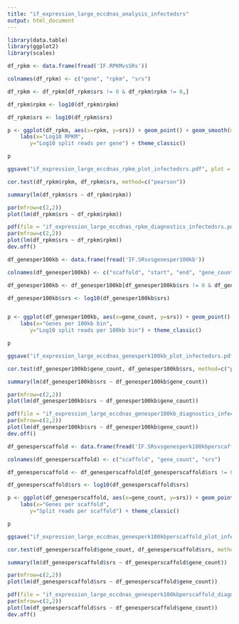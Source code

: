 ```yaml
---
title: "if_expression_large_eccdnas_analysis_infectedsrs"
output: html_document
---
```




```r

library(data.table)
library(ggplot2)
library(scales)

df_rpkm <- data.frame(fread('IF.RPKMvsSRs'))

colnames(df_rpkm) <- c("gene", "rpkm", "srs")

df_rpkm <- df_rpkm[df_rpkm$srs != 0 & df_rpkm$rpkm != 0,]

df_rpkm$rpkm <- log10(df_rpkm$rpkm)

df_rpkm$srs <- log10(df_rpkm$srs)

p <- ggplot(df_rpkm, aes(x=rpkm, y=srs)) + geom_point() + geom_smooth(method='lm', color='red') +
    labs(x="Log10 RPKM",
       y="Log10 split reads per gene") + theme_classic()

p

ggsave("if_expression_large_eccdnas_rpkm_plot_infectedsrs.pdf", plot = p, width = 6, height = 4)

```

```r
cor.test(df_rpkm$rpkm, df_rpkm$srs, method=c("pearson"))
```

```r
summary(lm(df_rpkm$srs ~ df_rpkm$rpkm))
```

```r
par(mfrow=c(2,2))
plot(lm(df_rpkm$srs ~ df_rpkm$rpkm))

pdf(file = "if_expression_large_eccdnas_rpkm_diagnostics_infectedsrs.pdf", width = 6, height = 4)
par(mfrow=c(2,2))
plot(lm(df_rpkm$srs ~ df_rpkm$rpkm))
dev.off()
```


```r
df_genesper100kb <- data.frame(fread('IF.SRsvsgenesper100kb'))

colnames(df_genesper100kb) <- c("scaffold", "start", "end", "gene_count", "srs")

df_genesper100kb <- df_genesper100kb[df_genesper100kb$srs != 0 & df_genesper100kb$gene_count != 0,]

df_genesper100kb$srs <- log10(df_genesper100kb$srs)


p <- ggplot(df_genesper100kb, aes(x=gene_count, y=srs)) + geom_point() + geom_smooth(method='lm', color='red') +
    labs(x="Genes per 100kb bin",
       y="Log10 split reads per 100kb bin") + theme_classic()

p

ggsave("if_expression_large_eccdnas_genesperk100kb_plot_infectedsrs.pdf", plot = p, width = 6, height = 4)
```


```r
cor.test(df_genesper100kb$gene_count, df_genesper100kb$srs, method=c("pearson"))

```

```r
summary(lm(df_genesper100kb$srs ~ df_genesper100kb$gene_count))

```

```r
par(mfrow=c(2,2))
plot(lm(df_genesper100kb$srs ~ df_genesper100kb$gene_count))

pdf(file = "if_expression_large_eccdnas_genesper100kb_diagnostics_infectedsrs.pdf", width = 6, height = 4)
par(mfrow=c(2,2))
plot(lm(df_genesper100kb$srs ~ df_genesper100kb$gene_count))
dev.off()
```


```r
df_genesperscaffold <- data.frame(fread('IF.SRsvsgenesperk100kbperscaffold'))

colnames(df_genesperscaffold) <- c("scaffold", "gene_count", "srs")

df_genesperscaffold <- df_genesperscaffold[df_genesperscaffold$srs != 0 & df_genesperscaffold$gene_count != 0,]

df_genesperscaffold$srs <- log10(df_genesperscaffold$srs)

p <- ggplot(df_genesperscaffold, aes(x=gene_count, y=srs)) + geom_point() + geom_smooth(method='lm', color='red') +
    labs(x="Genes per scaffold",
       y="Split reads per scaffold") + theme_classic()

p

ggsave("if_expression_large_eccdnas_genesperk100kbperscaffold_plot_infectedsrs.pdf", plot = p, width = 6, height = 4)
```

```r
cor.test(df_genesperscaffold$gene_count, df_genesperscaffold$srs, method=c("pearson"))

```


```r
summary(lm(df_genesperscaffold$srs ~ df_genesperscaffold$gene_count))

```

```r
par(mfrow=c(2,2))
plot(lm(df_genesperscaffold$srs ~ df_genesperscaffold$gene_count))

pdf(file = "if_expression_large_eccdnas_genesperk100kbperscaffold_diagnostics_infectedsrs.pdf", width = 6, height = 4)
par(mfrow=c(2,2))
plot(lm(df_genesperscaffold$srs ~ df_genesperscaffold$gene_count))
dev.off()
```



